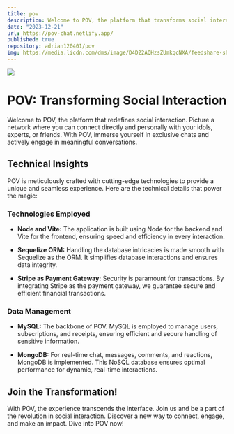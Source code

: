 ```yaml
---
title: pov
description: Welcome to POV, the platform that transforms social interaction! Imagine a network where you can connect directly and personally with your idols, experts or friends. With POV, you can immerse yourself in exclusive chats and actively participate in meaningful conversations.
date: "2023-12-21"
url: https://pov-chat.netlify.app/
published: true
repository: adrian120401/pov
img: https://media.licdn.com/dms/image/D4D22AQHzsZUmkqcNXA/feedshare-shrink_2048_1536/0/1703013795821?e=1707955200&v=beta&t=yJoymWEB4drIl3hK9Me5-Hl7hCil4NsQ3SaJsyHIovk
---
```



[![](https://media.licdn.com/dms/image/D4D22AQHzsZUmkqcNXA/feedshare-shrink_2048_1536/0/1703013795821?e=1707955200&v=beta&t=yJoymWEB4drIl3hK9Me5-Hl7hCil4NsQ3SaJsyHIovk)](https://pov-chat.netlify.app/)

# POV: Transforming Social Interaction

Welcome to POV, the platform that redefines social interaction. Picture a network where you can connect directly and personally with your idols, experts, or friends. With POV, immerse yourself in exclusive chats and actively engage in meaningful conversations.

## Technical Insights

POV is meticulously crafted with cutting-edge technologies to provide a unique and seamless experience. Here are the technical details that power the magic:

### Technologies Employed

- **Node and Vite:** The application is built using Node for the backend and Vite for the frontend, ensuring speed and efficiency in every interaction.

- **Sequelize ORM:** Handling the database intricacies is made smooth with Sequelize as the ORM. It simplifies database interactions and ensures data integrity.

- **Stripe as Payment Gateway:** Security is paramount for transactions. By integrating Stripe as the payment gateway, we guarantee secure and efficient financial transactions.

### Data Management

- **MySQL:** The backbone of POV. MySQL is employed to manage users, subscriptions, and receipts, ensuring efficient and secure handling of sensitive information.

- **MongoDB:** For real-time chat, messages, comments, and reactions, MongoDB is implemented. This NoSQL database ensures optimal performance for dynamic, real-time interactions.

## Join the Transformation!

With POV, the experience transcends the interface. Join us and be a part of the revolution in social interaction. Discover a new way to connect, engage, and make an impact. Dive into POV now!